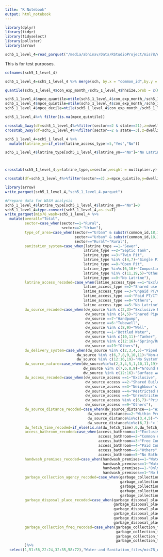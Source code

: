 ```yaml
---
title: "R Notebook"
output: html_notebook
---
```


```r
library(dplyr)
library(tidyr)
library(tidyselect)
library(pollster)
library(arrow)
```

```r
sch5_1_level_4=read_parquet("/media/abhinav/Data/RStudioProject/mis78/data/sch5_1_level_4.parquet")
```

This is for test purposes.

```r
colnames(sch5_1_level_4)
```

```r
sch5_1_level_4=sch5_1_level_4 %>% merge(sch, by.x = "common_id",by.y = "common_id",all.x = TRUE)


```


```r
quantile(sch5_1_level_4$con_exp_month_/sch5_1_level_4$hhsize,prob = c(0.25,0.50, 0.75,1))

sch5_1_level_4$mpce_quantile=ntile(sch5_1_level_4$con_exp_month_/sch5_1_level_4$hhsize, 4)
sch5_1_level_4$mpce_quintile=ntile(sch5_1_level_4$con_exp_month_/sch5_1_level_4$hhsize, 5)
sch5_1_level_4$mpce_decile=ntile(sch5_1_level_4$con_exp_month_/sch5_1_level_4$hhsize, 10)

sch5_1_level_4%>% filter(is.na(mpce_quintile))
```


```r
crosstab_3way(df=sch5_1_level_4%>%filter(sector==2 & state==21),z=dwelling_neighbourhood_type,y=latine_access_type,x=state ,weight = multiplier.y)
crosstab_3way(df=sch5_1_level_4%>%filter(sector==2 & state==3),z=dwelling_neighbourhood_type,y=latine_access_type,x=state ,weight = multiplier.y)

sch5_1_level_4=sch5_1_level_4 %>%
  mutate(latrine_yn=if_else(latine_access_type!=5,"Yes","No"))

sch5_1_level_4$latrine_type[sch5_1_level_4$latrine_yn=="No"]="No Latrine"



crosstab(sch5_1_level_4,y=latrine_type,x=sector,weight = multiplier.y)

crosstab(df=sch5_1_level_4%>%filter(sector==2),x=mpce_quintile,y=dwelling_dist_transport_halfkm,weight = multiplier.y)
```

```r
library(arrow)
write_parquet(sch5_1_level_4,"sch5_1_level_4.parquet")
```

```r
#Prepare data for WASH analysis
sch5_1_level_4$latrine_type[sch5_1_level_4$latrine_yn=="No"]=0
sch5_1_level_4=type.convert(sch5_1_level_4,as.is=T)
write_parquet(mis78_wash=sch5_1_level_4 %>%
  mutate(overall="Total",
         sector=case_when(sector==1~"Rural",
                          sector==2~"Urban"),
         type_of_area=case_when(sector=="Urban" & substr(common_id,18,19)=="23"~"Million Plus",
                                sector=="Urban" & substr(common_id,18,19)!="23"~"Non-Million Plus",
                                sector=="Rural"~"Rural"),
         sanitation_system=case_when(latrine_type ==1~"Sewer",
                                    latrine_type ==2~"Septic Tank",
                                    latrine_type ==3~"Twin Pit",
                                    latrine_type %in% c(4,7)~"Single Pit",
                                    latrine_type ==8~"Open Pit",
                                    latrine_type %in%c(6,10)~"Composting/VI Pit",
                                    latrine_type %in% c(11,19,5)~"Others",
                                    latrine_type ==0~"No Latrine"),
         latrine_access_recoded=case_when(latine_access_type ==1~"Exclusive for Household",
                                    latine_access_type ==2~"Shared use in Building",
                                    latine_access_type ==3~"Unpaid PT/CT",
                                    latine_access_type ==4~"Paid PT/CT",
                                    latine_access_type ==9~"Others",
                                    latine_access_type ==5~"No Latrine"),
         dw_source_recoded=case_when(dw_source %in% c(2,3)~"Exclusive Piped Water",
                                     dw_source %in% c(4,5)~"Shared Piped Water",
                                     dw_source ==7~"Handpump",
                                     dw_source ==6~"Tubewell",
                                     dw_source %in% c(8,9)~"Well",
                                     dw_source ==1~"Bottled Water",
                                     dw_source %in% c(10,11)~"Tanker",
                                     dw_source %in% c(12:16)~"Spring/Rainwater/Surfacewater",
                                     dw_source ==19~"Others"),
         dw_delivery_system=case_when(dw_source %in% c(2,3,4,5)~"Piped Network",
                                 dw_source %in% c(6,7,8,9,10,11)~"Non-netowrked Water",
                                 dw_source %in% c(12:16,19)~"No System"),
         dw_source_nature=case_when(dw_source%in%c(2,3,4,5,1,10,11,19)~"Mixed Source",
                                    dw_source %in% c(7,6,8,9)~"Ground Water",
                                    dw_source %in% c(12:16)~"Surface water"),
         dw_access_recoded=case_when(dw_source_access ==1~"Exclusive",
                                     dw_source_access ==2~"Shared Building",
                                     dw_source_access ==3~"Neighbour's Scource",
                                     dw_source_access ==4~"Restricted Public",
                                     dw_source_access ==5~"Unrestricted Public",
                                     dw_source_access %in% c(6,7)~"Private Source",
                                     dw_source_access ==9~"Others"),
         dw_source_distance_recoded=case_when(dw_source_distance==1~"Within Dwelling",
                                      dw_source_distance==2~"Within Premises",
                                      dw_source_distance%in%c(3,4,5)~"< 1Km",
                                      dw_source_distance%in%c(6,7)~"> 1Km"),
         dw_fetch_time_recoded=if_else(is.na(dw_fetch_time),0,dw_fetch_time),
         access_bathroom_recoded=case_when(access_bathroom==1~"Exclusive for Household",
                                           access_bathroom==2~"Common use in Building",
                                           access_bathroom==3~"Free Community/Public use",
                                           access_bathroom==4~"Paid Community/Public use",
                                           access_bathroom==9~"Others",
                                           access_bathroom==5~"No Bathroom"),
         handwash_premises_recoded=case_when(handwash_premises==1~"Water and Soap",
                                             handwash_premises==1~"Water and Ash/Sand/Mud",
                                             handwash_premises==1~"Only Water",
                                             handwash_premises==1~"No Handwash facility in premises"),
         garbage_collection_agency_recoded=case_when(garbage_collection_agency==1~"Government",
                                                     garbage_collection_agency==2~"Community/NGO",
                                                     garbage_collection_agency==9~"NGO/Charitable",
                                                     garbage_collection_agency==3~"Not known",
                                                     garbage_collection_agency==4~"No Arrangement"),
         garbage_disposal_place_recoded=case_when(garbage_disposal_place==1~"Biogas/Manure",
                                                  garbage_disposal_place==2~"Household Dumping Spot",
                                                  garbage_disposal_place==3~"Community Dumping Spot",
                                                  garbage_disposal_place==4~"Common Dumping spot",
                                                  garbage_disposal_place==9~"Others",
                                                  garbage_disposal_place==5~"Not Known"),
         garbage_collection_freq_recoded=case_when(garbage_collection_freq==1~"Daily Collection",
                                                   garbage_collection_freq==2~"At least Weekly",
                                                   garbage_collection_freq==3~"More than a week",
                                                   garbage_collection_freq==4~"Not Known")
         )%>%
  select(1,51:56,22:24,32:35,58:72),"Water-and-Sanitation_files/mis78_wash.parquet")
```

